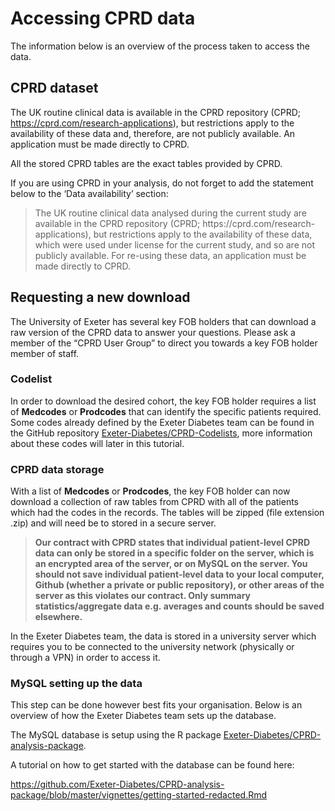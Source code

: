 # Accessing CPRD data

The information below is an overview of the process taken to access the data.

## CPRD dataset

The UK routine clinical data is available in the CPRD repository (CPRD; [https://cprd.com/research-applications](https://cprd.com/research-applications)), but restrictions apply to the availability of these data and, therefore, are not publicly available. An application must be made directly to CPRD.

All the stored CPRD tables are the exact tables provided by CPRD.

If you are using CPRD in your analysis, do not forget to add the statement below to the 'Data availability' section:


> The UK routine clinical data analysed during the current study are available in the CPRD repository (CPRD; https://cprd.com/research-applications), but restrictions apply to the availability of these data, which were used under license for the current study, and so are not publicly available. For re-using these data, an application must be made directly to CPRD.


## Requesting a new download

The University of Exeter has several key FOB holders that can download a raw version of the CPRD data to answer your questions. Please ask a member of the "CPRD User Group" to direct you towards a key FOB holder member of staff.

### Codelist

In order to download the desired cohort, the key FOB holder requires a list of **Medcodes** or **Prodcodes** that can identify the specific patients required. Some codes already defined by the Exeter Diabetes team can be found in the GitHub repository [Exeter-Diabetes/CPRD-Codelists](https://github.com/Exeter-Diabetes/CPRD-Codelists/), more information about these codes will later in this tutorial. 


### CPRD data storage

With a list of **Medcodes** or **Prodcodes**, the key FOB holder can now download a collection of raw tables from CPRD with all of the patients which had the codes in the records. The tables will be zipped (file extension .zip) and will need be to stored in a secure server.

> **Our contract with CPRD states that individual patient-level CPRD data can only be stored in a specific folder on the server, which is an encrypted area of the server, or on MySQL on the server. You should not save individual patient-level data to your local computer, Github (whether a private or public repository), or other areas of the server as this violates our contract. Only summary statistics/aggregate data e.g. averages and counts should be saved elsewhere.**

In the Exeter Diabetes team, the data is stored in a university server which requires you to be connected to the university network (physically or through a VPN) in order to access it.  


### MySQL setting up the data

This step can be done however best fits your organisation. Below is an overview of how the Exeter Diabetes team sets up the database.


The MySQL database is setup using the R package [Exeter-Diabetes/CPRD-analysis-package](https://github.com/Exeter-Diabetes/CPRD-analysis-package/).

A tutorial on how to get started with the database can be found here:

[https://github.com/Exeter-Diabetes/CPRD-analysis-package/blob/master/vignettes/getting-started-redacted.Rmd](https://github.com/Exeter-Diabetes/CPRD-analysis-package/blob/master/vignettes/getting-started-redacted.Rmd)




